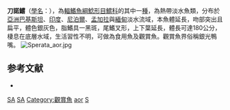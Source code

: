 {{Speciesbox
| taxon = Sperata aor
| binomial_authority = [[弗朗西斯·布坎南-漢密爾頓|Hamilton]], 1822
| status = LC
| status_system = IUCN3.1
| synonyms = *''Pimelodus aor'', Hamilton, 1822
*''Aoria aor'', Hamilton, 1822
*''Aorichthys aor'', Hamilton, 1822
*''Macrones aor'', Hamilton, 1822
}}
'''刀諾鱨'''（[[學名|學名]]：{{lang|la|''Sperata aor''}}），為[[輻鰭魚綱|輻鰭魚綱]][[鯰形目|鯰形目]][[鱨科|鱨科]]的其中一[[種|種]]，為熱帶淡水魚類，分布於[[亞洲|亞洲]][[巴基斯坦|巴基斯坦]]、[[印度|印度]]、[[尼泊爾|尼泊爾]]、[[孟加拉|孟加拉]]與[[緬甸|緬甸]]淡水流域，本魚體延長，吻部突出且扁平，體色銀灰色，脂鰭具一黑斑，尾鰭叉形，上下葉延長，體長可達180公分，棲息在底層水域，生活習性不明，可做為食用魚及觀賞魚。觀賞魚界俗稱銀光鴨嘴。
[[File:Sperata_aor.jpg|thumb]]

==参考文献==
*{{FishBase_species|genus=Sperata|species=aor|year=2015|month=4}}

{{Taxonbar}}
[[Category:IUCN红色名录无危物种|SA]]
[[Category:食用魚|SA]]
[[Category:觀賞魚|Category:觀賞魚]]
[[Category:諾鱨屬|aor]]
[[Category:1822年描述的魚類|S]]